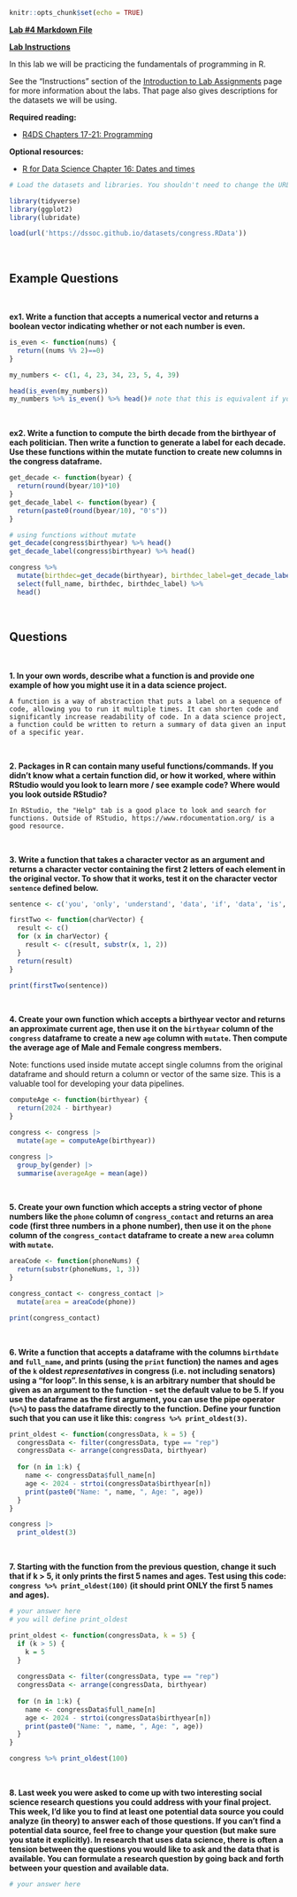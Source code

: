 ```r
knitr::opts_chunk$set(echo = TRUE)
```

[**Lab #4 Markdown File**](/assignments/Lab_4.Rmd)

[**Lab Instructions**](https://dssoc.github.io/assignments/lab_instructions.html)

In this lab we will be practicing the fundamentals of programming in R.

See the "Instructions" section of the [Introduction to Lab Assignments](https://dssoc.github.io/assignments/lab_instructions.html) page for more information about the labs. That page also gives descriptions for the datasets we will be using.

**Required reading:**

-   [R4DS Chapters 17-21: Programming](https://r4ds.had.co.nz/program-intro.html)

**Optional resources:**

-   [R for Data Science Chapter 16: Dates and times](https://r4ds.had.co.nz/dates-and-times.html)

```r
# Load the datasets and libraries. You shouldn't need to change the URL in the `load` function.

library(tidyverse)
library(ggplot2)
library(lubridate)

load(url('https://dssoc.github.io/datasets/congress.RData'))
```

<br/>

## Example Questions

<br>

**ex1. Write a function that accepts a numerical vector and returns a boolean vector indicating whether or not each number is even.**

```r
is_even <- function(nums) {
  return((nums %% 2)==0)
}

my_numbers <- c(1, 4, 23, 34, 23, 5, 4, 39)

head(is_even(my_numbers))
my_numbers %>% is_even() %>% head()# note that this is equivalent if you've loaded dplyr
```

<br/>

**ex2. Write a function to compute the birth decade from the birthyear of each politician. Then write a function to generate a label for each decade. Use these functions within the mutate function to create new columns in the congress dataframe.**

```r
get_decade <- function(byear) {
  return(round(byear/10)*10)
}
get_decade_label <- function(byear) {
  return(paste0(round(byear/10), "0's"))
}

# using functions without mutate
get_decade(congress$birthyear) %>% head()
get_decade_label(congress$birthyear) %>% head()

congress %>% 
  mutate(birthdec=get_decade(birthyear), birthdec_label=get_decade_label(birthyear)) %>% 
  select(full_name, birthdec, birthdec_label) %>% 
  head()
```

<br/>

## Questions

<br>

**1. In your own words, describe what a function is and provide one example of how you might use it in a data science project.**

```         
A function is a way of abstraction that puts a label on a sequence of code, allowing you to run it multiple times. It can shorten code and significantly increase readability of code. In a data science project, a function could be written to return a summary of data given an input of a specific year.
```

<br/>

**2. Packages in R can contain many useful functions/commands. If you didn't know what a certain function did, or how it worked, where within RStudio would you look to learn more / see example code? Where would you look outside RStudio?**

```         
In RStudio, the "Help" tab is a good place to look and search for functions. Outside of RStudio, https://www.rdocumentation.org/ is a good resource.
```

<br/>

**3. Write a function that takes a character vector as an argument and returns a character vector containing the first 2 letters of each element in the original vector. To show that it works, test it on the character vector `sentence` defined below.**

```r
sentence <- c('you', 'only', 'understand', 'data', 'if', 'data', 'is', 'tidy')

firstTwo <- function(charVector) {
  result <- c()
  for (x in charVector) {
    result <- c(result, substr(x, 1, 2))
  }
  return(result)
}

print(firstTwo(sentence))
```

<br/>

**4. Create your own function which accepts a birthyear vector and returns an approximate current age, then use it on the `birthyear` column of the `congress` dataframe to create a new `age` column with `mutate`. Then compute the average age of Male and Female congress members.**

Note: functions used inside mutate accept single columns from the original dataframe and should return a column or vector of the same size. This is a valuable tool for developing your data pipelines.

```r

computeAge <- function(birthyear) {
  return(2024 - birthyear)
}

congress <- congress |>
  mutate(age = computeAge(birthyear))

congress |>
  group_by(gender) |>
  summarise(averageAge = mean(age))
```

<br/>

**5. Create your own function which accepts a string vector of phone numbers like the `phone` column of `congress_contact` and returns an area code (first three numbers in a phone number), then use it on the `phone` column of the `congress_contact` dataframe to create a new `area` column with `mutate`.**

```r

areaCode <- function(phoneNums) {
  return(substr(phoneNums, 1, 3))
}

congress_contact <- congress_contact |>
  mutate(area = areaCode(phone))

print(congress_contact)
```

<br/>

**6. Write a function that accepts a dataframe with the columns `birthdate` and `full_name`, and prints (using the `print` function) the names and ages of the `k` oldest *representatives* in congress (i.e. not including senators) using a "for loop". In this sense, `k` is an arbitrary number that should be given as an argument to the function - set the default value to be 5. If you use the dataframe as the first argument, you can use the pipe operator (`%>%`) to pass the dataframe directly to the function. Define your function such that you can use it like this: `congress %>% print_oldest(3)`.**

```r

print_oldest <- function(congressData, k = 5) {
  congressData <- filter(congressData, type == "rep")
  congressData <- arrange(congressData, birthyear)
  
  for (n in 1:k) {
    name <- congressData$full_name[n]
    age <- 2024 - strtoi(congressData$birthyear[n])
    print(paste0("Name: ", name, ", Age: ", age))
  }
}

congress |>
  print_oldest(3)
```

<br/>

**7. Starting with the function from the previous question, change it such that if k \> 5, it only prints the first 5 names and ages. Test using this code: `congress %>% print_oldest(100)` (it should print ONLY the first 5 names and ages).**

```r
# your answer here
# you will define print_oldest

print_oldest <- function(congressData, k = 5) {
  if (k > 5) {
    k = 5
  }
  
  congressData <- filter(congressData, type == "rep")
  congressData <- arrange(congressData, birthyear)
  
  for (n in 1:k) {
    name <- congressData$full_name[n]
    age <- 2024 - strtoi(congressData$birthyear[n])
    print(paste0("Name: ", name, ", Age: ", age))
  }
}

congress %>% print_oldest(100)
```

<br/>

**8. Last week you were asked to come up with two interesting social science research questions you could address with your final project. This week, I'd like you to find at least one potential data source you could analyze (in theory) to answer each of those questions. If you can't find a potential data source, feel free to change your question (but make sure you state it explicitly). In research that uses data science, there is often a tension between the questions you would like to ask and the data that is available. You can formulate a research question by going back and forth between your question and available data.**

```r
# your answer here
```

